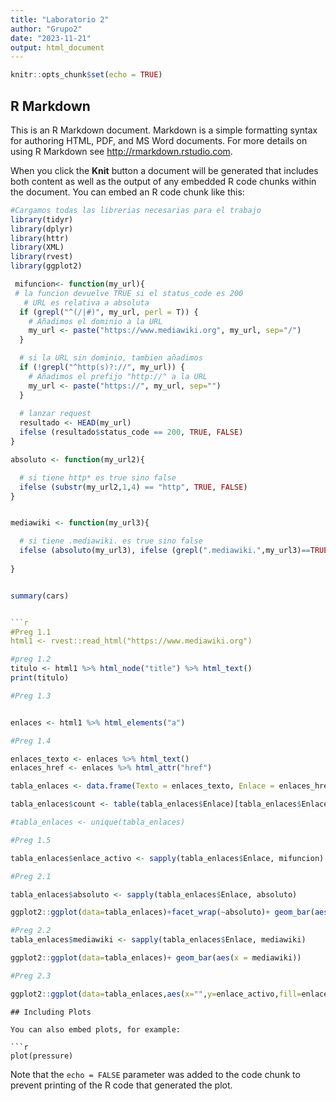 ```yaml
---
title: "Laboratorio 2"
author: "Grupo2"
date: "2023-11-21"
output: html_document
---
```


```r
knitr::opts_chunk$set(echo = TRUE)
```

## R Markdown

This is an R Markdown document. Markdown is a simple formatting syntax for authoring HTML, PDF, and MS Word documents. For more details on using R Markdown see <http://rmarkdown.rstudio.com>.

When you click the **Knit** button a document will be generated that includes both content as well as the output of any embedded R code chunks within the document. You can embed an R code chunk like this:

```r
#Cargamos todas las librerias necesarias para el trabajo
library(tidyr)
library(dplyr)
library(httr)
library(XML)
library(rvest)
library(ggplot2)
```

```r
 mifuncion<- function(my_url){
 # la funcion devuelve TRUE si el status_code es 200
   # URL es relativa a absoluta
  if (grepl("^(/|#)", my_url, perl = T)) {
    # Añadimos el dominio a la URL
    my_url <- paste("https://www.mediawiki.org", my_url, sep="/")
  }

  # si la URL sin dominio, tambien añadimos
  if (!grepl("^http(s)?://", my_url)) {
    # Añadimos el prefijo "http://" a la URL
    my_url <- paste("https://", my_url, sep="")
  }
  
  # lanzar request
  resultado <- HEAD(my_url)
  ifelse (resultado$status_code == 200, TRUE, FALSE)
}


```

```r
absoluto <- function(my_url2){

  # si tiene http* es true sino false
  ifelse (substr(my_url2,1,4) == "http", TRUE, FALSE)
}



```

```r
mediawiki <- function(my_url3){

  # si tiene .mediawiki. es true sino false
  ifelse (absoluto(my_url3), ifelse (grepl(".mediawiki.",my_url3)==TRUE, TRUE, FALSE), TRUE)
  
}



```

```r
summary(cars)


```r
#Preg 1.1
html1 <- rvest::read_html("https://www.mediawiki.org")

```

```r
#preg 1.2
titulo <- html1 %>% html_node("title") %>% html_text()
print(titulo)
```

```r
#Preg 1.3


enlaces <- html1 %>% html_elements("a")
```

```r
#Preg 1.4

enlaces_texto <- enlaces %>% html_text()
enlaces_href <- enlaces %>% html_attr("href")

tabla_enlaces <- data.frame(Texto = enlaces_texto, Enlace = enlaces_href)

tabla_enlaces$count <- table(tabla_enlaces$Enlace)[tabla_enlaces$Enlace]

#tabla_enlaces <- unique(tabla_enlaces)

```

```r
#Preg 1.5

tabla_enlaces$enlace_activo <- sapply(tabla_enlaces$Enlace, mifuncion)
```

```r
#Preg 2.1

tabla_enlaces$absoluto <- sapply(tabla_enlaces$Enlace, absoluto)

ggplot2::ggplot(data=tabla_enlaces)+facet_wrap(~absoluto)+ geom_bar(aes(x = Enlace))
```

```r
#Preg 2.2
tabla_enlaces$mediawiki <- sapply(tabla_enlaces$Enlace, mediawiki)

ggplot2::ggplot(data=tabla_enlaces)+ geom_bar(aes(x = mediawiki))
```

```r
#Preg 2.3

ggplot2::ggplot(data=tabla_enlaces,aes(x="",y=enlace_activo,fill=enlace_activo))+ geom_bar(width=1,stat = "identity")+ coord_polar("y", start=0)

```   
```
## Including Plots

You can also embed plots, for example:

```r
plot(pressure)
```

Note that the `echo = FALSE` parameter was added to the code chunk to prevent printing of the R code that generated the plot.
